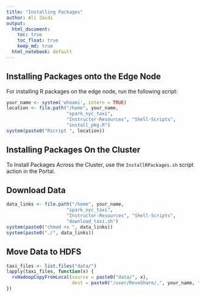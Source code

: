 ```yaml
---
title: "Installing Packages"
author: Ali Zaidi
output:
  html_document:
    toc: true
    toc_float: true
    keep_md: true
  html_notebook: default
---
```



## Installing Packages onto the Edge Node

For installing R packages on the edge node, run the following script:

```r
your_name <- system('whoami', intern = TRUE)
location <- file.path("/home", your_name, 
                      "spark_nyc_taxi", 
                      "Instructor-Resources", "Shell-Scripts",
                      "install_pkg.R")
system(paste0("Rscript ", location))
```

## Installing Packages On the Cluster

To Install Packages Across the Cluster, use the `InstallRPackages.sh` script action in the Portal.

## Download Data


```r

data_links <- file.path("/home", your_name, 
                      "spark_nyc_taxi", 
                      "Instructor-Resources", "Shell-Scripts",
                      "download_taxi.sh")
system(paste0("chmod +x ", data_links))
system(paste0("./", data_links))

```


## Move Data to HDFS


```r
taxi_files <- list.files("data/")
lapply(taxi_files, function(x) {
  rxHadoopCopyFromLocal(source = paste0("data/", x), 
                        dest = paste0("/user/RevoShare/,", your_name, "/taxidata/", x))
})

```

